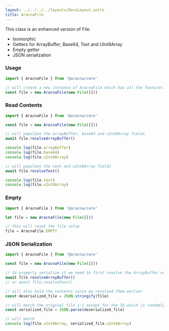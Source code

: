 ```yaml
---
layout: ../../../../layouts/DocsLayout.astro
title: AracnaFile
---
```


This class is an enhanced version of File.

- Isomorphic
- Getters for ArrayBuffer, Base64, Text and UInt8Array
- Empty getter
- JSON serialization

### Usage

```ts
import { AracnaFile } from '@aracna/core'

// will create a new instance of AracnaFile which has all the features of File available plus the custom ones
const file = new AracnaFile(new File([]))
```

### Read Contents

```ts
import { AracnaFile } from '@aracna/core'

const file = new AracnaFile(new File([]))

// will populate the arrayBuffer, base64 and uInt8Array fields
await file.resolveArrayBuffer()

console.log(file.arrayBuffer)
console.log(file.base64)
console.log(file.uInt8Array)

// will populate the text and uInt8Array fields
await file.resolveText()

console.log(file.text)
console.log(file.uInt8Array)
```

### Empty

```ts
import { AracnaFile } from '@aracna/core'

let file = new AracnaFile(new File([]))

// this will reset the file value
file = AracnaFile.EMPTY
```

### JSON Serialization

```ts
import { AracnaFile } from '@aracna/core'

const file = new AracnaFile(new File([]))

// to properly serialize it we need to first resolve the ArrayBuffer or Text
await file.resolveArrayBuffer()
// or await file.resolveText()

// will also hold the contents since we resolved them earlier
const deserialized_file = JSON.stringify(file)

// will match the original file 1:1 except for the ID which is randomly generated on each new instance of the class
const serialized_file = JSON.parse(deserialized_file)

// will match
console.log(file.uInt8Array, serialized_file.uInt8Array)
```
